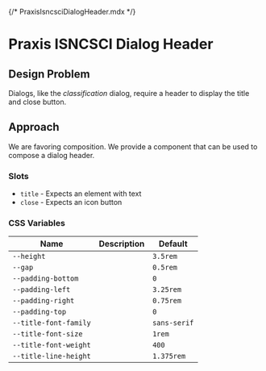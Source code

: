 {/* PraxisIsncsciDialogHeader.mdx */}


<Meta of={Stories} />

# Praxis ISNCSCI Dialog Header

## Design Problem

Dialogs, like the _classification_ dialog, require a header to display the title and close button.

## Approach

We are favoring composition.
We provide a component that can be used to compose a dialog header.

### Slots

- `title` - Expects an element with text
- `close` - Expects an icon button

### CSS Variables

<table>
  <thead>
    <tr>
      <th>Name</th>
      <th>Description</th>
      <th>Default</th>
    </tr>
  </thead>
  <tbody>
    <tr>
      <td>
        <code>--height</code>
      </td>
      <td></td>
      <td>
        <code>3.5rem</code>
      </td>
    </tr>
    <tr>
      <td>
        <code>--gap</code>
      </td>
      <td></td>
      <td>
        <code>0.5rem</code>
      </td>
    </tr>
    <tr>
      <td>
        <code>--padding-bottom</code>
      </td>
      <td></td>
      <td>
        <code>0</code>
      </td>
    </tr>
    <tr>
      <td>
        <code>--padding-left</code>
      </td>
      <td></td>
      <td>
        <code>3.25rem</code>
      </td>
    </tr>
    <tr>
      <td>
        <code>--padding-right</code>
      </td>
      <td></td>
      <td>
        <code>0.75rem</code>
      </td>
    </tr>
    <tr>
      <td>
        <code>--padding-top</code>
      </td>
      <td></td>
      <td>
        <code>0</code>
      </td>
    </tr>
    <tr>
      <td>
        <code>--title-font-family</code>
      </td>
      <td></td>
      <td>
        <code>sans-serif</code>
      </td>
    </tr>
    <tr>
      <td>
        <code>--title-font-size</code>
      </td>
      <td></td>
      <td>
        <code>1rem</code>
      </td>
    </tr>
    <tr>
      <td>
        <code>--title-font-weight</code>
      </td>
      <td></td>
      <td>
        <code>400</code>
      </td>
    </tr>
    <tr>
      <td>
        <code>--title-line-height</code>
      </td>
      <td></td>
      <td>
        <code>1.375rem</code>
      </td>
    </tr>
  </tbody>
</table>

<Canvas of={Stories.Primary} />
